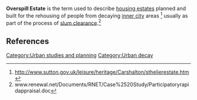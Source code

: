 {{Copy to Wiktionary}}

'''Overspill Estate''' is the term used to describe [[housing estates]] planned and built for the rehousing of people from decaying [[inner city]] areas <ref>http://www.sutton.gov.uk/leisure/heritage/Carshalton/sthelierestate.htm</ref> usually as part of the process of [[slum clearance]].<ref>www.renewal.net/Documents/RNET/Case%2520Study/Participatoryrapidappraisal.doc</ref>

==References==
{{reflist}}
[[Category:Urban studies and planning]]
[[Category:Urban decay]]